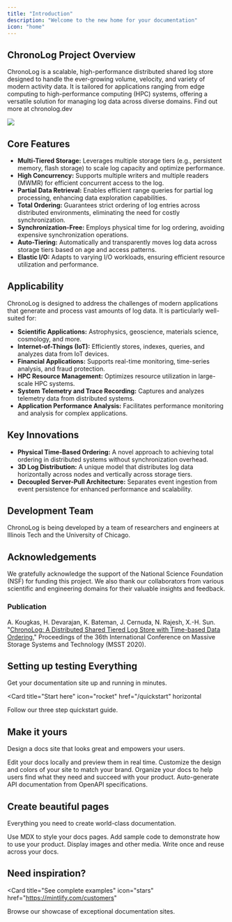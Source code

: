 ```yaml
---
title: "Introduction"
description: "Welcome to the new home for your documentation"
icon: "home"
---
```


## ChronoLog Project Overview
ChronoLog is a scalable, high-performance distributed shared log store designed to handle the ever-growing volume, velocity, and variety of modern activity data. It is tailored for applications ranging from edge computing to high-performance computing (HPC) systems, offering a versatile solution for managing log data across diverse domains. Find out more at chronolog.dev

![](Images/ChronoLogDesign.png)

## Core Features
- **Multi-Tiered Storage:** Leverages multiple storage tiers (e.g., persistent memory, flash storage) to scale log capacity and optimize performance.
- **High Concurrency:** Supports multiple writers and multiple readers (MWMR) for efficient concurrent access to the log.
- **Partial Data Retrieval:** Enables efficient range queries for partial log processing, enhancing data exploration capabilities.
- **Total Ordering:** Guarantees strict ordering of log entries across distributed environments, eliminating the need for costly synchronization.
- **Synchronization-Free:** Employs physical time for log ordering, avoiding expensive synchronization operations.
- **Auto-Tiering:** Automatically and transparently moves log data across storage tiers based on age and access patterns.
- **Elastic I/O:** Adapts to varying I/O workloads, ensuring efficient resource utilization and performance.

## Applicability
ChronoLog is designed to address the challenges of modern applications that generate and process vast amounts of log data. It is particularly well-suited for:
- **Scientific Applications:** Astrophysics, geoscience, materials science, cosmology, and more.
- **Internet-of-Things (IoT):** Efficiently stores, indexes, queries, and analyzes data from IoT devices.
- **Financial Applications:** Supports real-time monitoring, time-series analysis, and fraud protection.
- **HPC Resource Management:** Optimizes resource utilization in large-scale HPC systems.
- **System Telemetry and Trace Recording:** Captures and analyzes telemetry data from distributed systems.
- **Application Performance Analysis:** Facilitates performance monitoring and analysis for complex applications.

## Key Innovations
- **Physical Time-Based Ordering:** A novel approach to achieving total ordering in distributed systems without synchronization overhead.
- **3D Log Distribution:** A unique model that distributes log data horizontally across nodes and vertically across storage tiers.
- **Decoupled Server-Pull Architecture:** Separates event ingestion from event persistence for enhanced performance and scalability.

## Development Team
ChronoLog is being developed by a team of researchers and engineers at Illinois Tech and the University of Chicago.

## Acknowledgements
We gratefully acknowledge the support of the National Science Foundation (NSF) for funding this project. We also thank our collaborators from various scientific and engineering domains for their valuable insights and feedback.

### Publication
A. Kougkas, H. Devarajan, K. Bateman, J. Cernuda, N. Rajesh, X.-H. Sun. "[ChronoLog: A Distributed Shared Tiered Log Store with Time-based Data Ordering](http://www.cs.iit.edu/~scs/testing/scs_website/assets/files/kougkas2020chronolog.pdf)," Proceedings of the 36th International Conference on Massive Storage Systems and Technology (MSST 2020).

## Setting up testing Everything

Get your documentation site up and running in minutes.

<Card
  title="Start here"
  icon="rocket"
  href="/quickstart"
  horizontal
>
  Follow our three step quickstart guide.
</Card>

## Make it yours

Design a docs site that looks great and empowers your users.

<Columns cols={2}>
  <Card
    title="Edit locally"
    icon="pen-to-square"
    href="/development"
  >
    Edit your docs locally and preview them in real time.
  </Card>
  <Card
    title="Customize your site"
    icon="palette"
    href="/essentials/settings"
  >
    Customize the design and colors of your site to match your brand.
  </Card>
    <Card
    title="Set up navigation"
    icon="map"
    href="/essentials/navigation"
  >
    Organize your docs to help users find what they need and succeed with your product.
  </Card>
  <Card
    title="API documentation"
    icon="terminal"
    href="/api-reference/introduction"
  >
    Auto-generate API documentation from OpenAPI specifications.
  </Card>
</Columns>

## Create beautiful pages

Everything you need to create world-class documentation.

<Columns cols={2}>
  <Card
    title="Write with MDX"
    icon="pen-fancy"
    href="/essentials/markdown"
  >
    Use MDX to style your docs pages.
  </Card>
  <Card
    title="Code samples"
    icon="code"
    href="/essentials/code"
  >
    Add sample code to demonstrate how to use your product.
  </Card>
  <Card
    title="Images"
    icon="image"
    href="/essentials/images"
  >
    Display images and other media.
  </Card>
  <Card
    title="Reusable snippets"
    icon="recycle"
    href="/essentials/reusable-snippets"
  >
    Write once and reuse across your docs.
  </Card>
</Columns>

## Need inspiration?

<Card
  title="See complete examples"
  icon="stars"
  href="https://mintlify.com/customers"
>
  Browse our showcase of exceptional documentation sites.
</Card>
